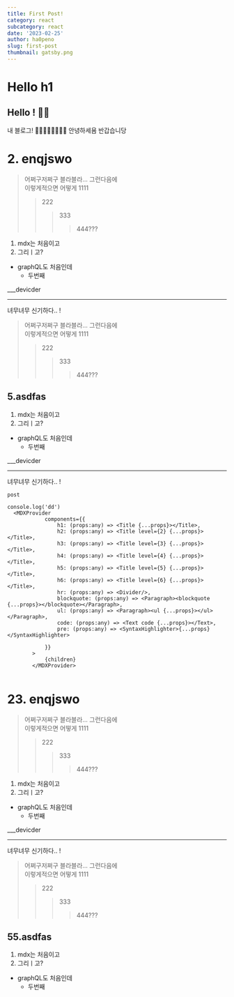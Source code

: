```yaml
---
title: First Post!
category: react
subcategory: react
date: '2023-02-25'
author: ha0peno
slug: first-post
thumbnail: gatsby.png
---
```


# Hello h1
## Hello ! 👋🏻

내 블로그! 🍓😀🐇🎂😎🤓🐰🧡
안녕하세욤
반갑습니당

# 2. enqjswo
> 어쩌구저쩌구 블라블라...
> 그런다음에 <br/>
    이렇게적으면
어떻게
> 1111
>> 222
>>> 333
>>>> 444???
1. mdx는 처음이고
2. 그리ㅣ고?
- graphQL도 처음인데 
    - 두번째

___devicder
___
녀무녀무
신기하다.. ! 

> 어쩌구저쩌구 블라블라...
> 그런다음에 <br/>
    이렇게적으면
어떻게
> 1111
>> 222
>>> 333
>>>> 444???
## 5.asdfas
1. mdx는 처음이고
2. 그리ㅣ고?
- graphQL도 처음인데 
    - 두번째

___devicder
___
녀무녀무
신기하다.. ! 

`post`
```tsx
console.log('dd')
  <MDXProvider
            components={{
                h1: (props:any) => <Title {...props}></Title>,
                h2: (props:any) => <Title level={2} {...props}></Title>,
                h3: (props:any) => <Title level={3} {...props}></Title>,
                h4: (props:any) => <Title level={4} {...props}></Title>,
                h5: (props:any) => <Title level={5} {...props}></Title>,
                h6: (props:any) => <Title level={6} {...props}></Title>,
                hr: (props:any) => <Divider/>,
                blockquote: (props:any) => <Paragraph><blockquote {...props}></blockquote></Paragraph>,
                ul: (props:any) => <Paragraph><ul {...props}></ul></Paragraph>,
                code: (props:any) => <Text code {...props}></Text>,
                pre: (props:any) => <SyntaxHighlighter>{...props}</SyntaxHighlighter>

            }}
        >
            {children}
        </MDXProvider>
    
```

# 23. enqjswo
> 어쩌구저쩌구 블라블라...
> 그런다음에 <br/>
    이렇게적으면
어떻게
> 1111
>> 222
>>> 333
>>>> 444???
1. mdx는 처음이고
2. 그리ㅣ고?
- graphQL도 처음인데 
    - 두번째

___devicder
___
녀무녀무
신기하다.. ! 

> 어쩌구저쩌구 블라블라...
> 그런다음에 <br/>
    이렇게적으면
어떻게
> 1111
>> 222
>>> 333
>>>> 444???
## 55.asdfas
1. mdx는 처음이고
2. 그리ㅣ고?
- graphQL도 처음인데 
    - 두번째